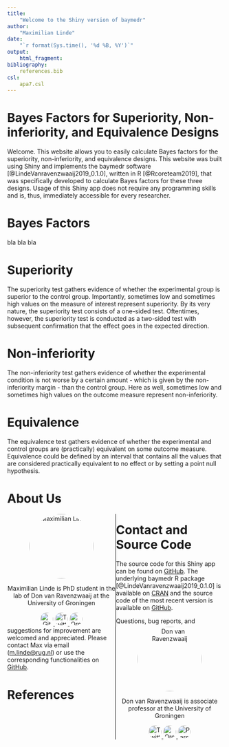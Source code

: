```yaml
---
title:
    "Welcome to the Shiny version of baymedr"
author:
    "Maximilian Linde"
date:
    "`r format(Sys.time(), '%d %B, %Y')`"
output:
    html_fragment:
bibliography:
    references.bib
csl:
    apa7.csl
---
```


# Bayes Factors for Superiority, Non-inferiority, and Equivalence Designs

Welcome. This website allows you to easily calculate Bayes factors for the superiority, non-inferiority, and equivalence designs. This website was built using Shiny and implements the baymedr software [@LindeVanravenzwaaij2019_0.1.0], written in R [@Rcoreteam2019], that was specifically developed to calculate Bayes factors for these three designs. Usage of this Shiny app does not require any programming skills and is, thus, immediately accessible for every researcher.

# Bayes Factors

bla bla bla

# Superiority

The superiority test gathers evidence of whether the experimental group is superior to the control group. Importantly, sometimes low and sometimes high values on the measure of interest represent superiority. By its very nature, the superiority test consists of a one-sided test. Oftentimes, however, the superiority test is conducted as a two-sided test with subsequent confirmation that the effect goes in the expected direction.

# Non-inferiority

The non-inferiority test gathers evidence of whether the experimental condition is not worse by a certain amount - which is given by the non-inferiority margin - than the control group. Here as well, sometimes low and sometimes high values on the outcome measure represent non-inferiority.

# Equivalence

The equivalence test gathers evidence of whether the experimental and control groups are (practically) equivalent on some outcome measure. Equivalence could be defined by an interval that contains all the values that are considered practically equivalent to no effect or by setting a point null hypothesis.

# About Us

```{=html}
<style>
.column-left{
  float: left;
  width: 50%;
  text-align: center;
  border-right: 1px solid black;
}
.column-right{
  float: right;
  width: 50%;
  text-align: center;
  border-left: 1px solid black;
}
</style>

<div class="column-left">
<img src="img/mlinde.jpeg" alt="Maximilian Linde" width="150" style="border-radius: 50%;">
<p>Maximilian Linde is PhD student in the lab of Don van Ravenzwaaij at the University of Groningen</p>
<a href="https://github.com/maxlinde">
<img border="0" alt="GitHub" src="img/github.png" width="30" style="border-radius: 50%;">
</a>
<a href="https://twitter.com/maxlinde_">
<img border="0" alt="Twitter" src="img/twitter.png" width="30" style="border-radius: 50%;">
</a>
<a href="https://orcid.org/0000-0001-8421-090X">
<img border="0" alt="Orcid" src="img/orcid.png" width="30" style="border-radius: 50%;">
</a>
</div>
<div class="column-right">
<img src="img/dvanravenzwaaij.jpeg" alt="Don van Ravenzwaaij" width="150" style="border-radius: 50%;">
<p>Don van Ravenzwaaij is associate professor at the University of Groningen</p>
<a href="https://twitter.com/donvanraven">
<img border="0" alt="Twitter" src="img/twitter.png" width="30" style="border-radius: 50%;">
</a>
<a href="https://orcid.org/0000-0002-5030-4091">
<img border="0" alt="Orcid" src="img/orcid.png" width="30" style="border-radius: 50%;">
</a>
<a href="https://www.donvanravenzwaaij.com">
<img border="0" alt="Personal" src="img/personal.png" width="30" style="border-radius: 50%;">
</a>
</div>
```

# Contact and Source Code

The source code for this Shiny app can be found on [GitHub](https://github.com/maxlinde/baymedr_shiny_app). The underlying baymedr R package [@LindeVanravenzwaaij2019_0.1.0] is available on [CRAN](https://CRAN.R-project.org/package=baymedr) and the source code of the most recent version is available on [GitHub](https://github.com/maxlinde/baymedr).

Questions, bug reports, and suggestions for improvement are welcomed and appreciated. Please contact Max via email (<m.linde@rug.nl>) or use the corresponding functionalities on [GitHub](https://github.com/maxlinde/baymedr_shiny_app).

# References